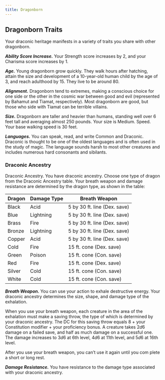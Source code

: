 ```yaml
---
title: Dragonborn
---
```


## Dragonborn Traits

Your draconic heritage manifests in a variety of traits you share with other dragonborn.

**_Ability Score Increase._** Your Strength score increases by 2, and your Charisma score increases by 1.

**_Age._** Young dragonborn grow quickly. They walk hours after hatching, attain the size and development of a 10-year-old human child by the age of 3, and reach adulthood by 15. They live to be around 80.

**_Alignment._** Dragonborn tend to extremes, making a conscious choice for one side or the other in the cosmic war between good and evil (represented by Bahamut and Tiamat, respectively). Most dragonborn are good, but those who side with Tiamat can be terrible villains.

**_Size._** Dragonborn are taller and heavier than humans, standing well over 6 feet tall and averaging almost 250 pounds. Your size is Medium. Speed. Your base walking speed is 30 feet.

**_Languages._** You can speak, read, and write Common and Draconic. Draconic is thought to be one of the oldest languages and is often used in the study of magic. The language sounds harsh to most other creatures and includes numerous hard consonants and sibilants.

### Draconic Ancestry

Draconic Ancestry. You have draconic ancestry. Choose one type of dragon from the Draconic Ancestry table. Your breath weapon and damage resistance are determined by the dragon type, as shown in the table:

| Dragon | Damage Type | Breath Weapon                |
| ------ | ----------- | ---------------------------- |
| Black  | Acid        | 5 by 30 ft. line (Dex. save) |
| Blue   | Lightning   | 5 by 30 ft. line (Dex. save) |
| Brass  | Fire        | 5 by 30 ft. line (Dex. save) |
| Bronze | Lightning   | 5 by 30 ft. line (Dex. save) |
| Copper | Acid        | 5 by 30 ft. line (Dex. save) |
| Cold   | Fire        | 15 ft. cone (Dex. save)      |
| Green  | Poison      | 15 ft. cone (Con. save)      |
| Red    | Fire        | 15 ft. cone (Dex. save)      |
| Silver | Cold        | 15 ft. cone (Con. save)      |
| White  | Cold        | 15 ft. cone (Con. save)      |

**_Breath Weapon._** You can use your action to exhale destructive energy. Your draconic ancestry determines the size, shape, and damage type of the exhalation.

When you use your breath weapon, each creature in the area of the exhalation must make a saving throw, the type of which is determined by your draconic ancestry. The DC for this saving throw equals 8 $+$ your Constitution modifier $+$ your proficiency bonus. A creature takes $2d6$ damage on a failed save, and half as much damage on a successful one. The damage increases to $3d6$ at 6th level, $4d6$ at 11th level, and $5d6$ at 16th level.

After you use your breath weapon, you can’t use it again until you com plete a short or long rest.

**_Damage Resistance._** You have resistance to the damage type associated with your draconic ancestry.
